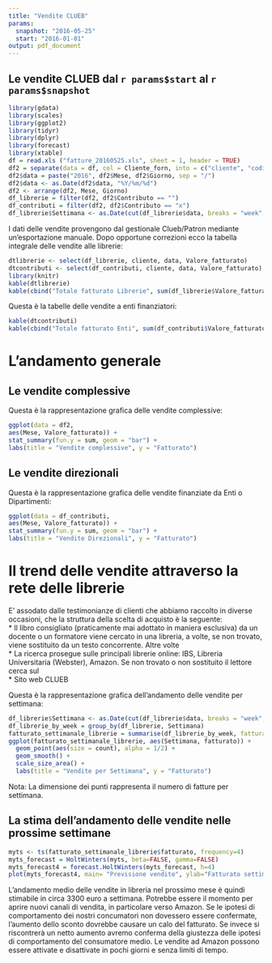 ```yaml
---
title: "Vendite CLUEB"
params:
  snapshot: "2016-05-25"
  start: "2016-01-01"
output: pdf_document
---
```

## Le vendite CLUEB dal `r params$start` al `r params$snapshot`

```r
library(gdata)
library(scales)
library(ggplot2)
library(tidyr)
library(dplyr)
library(forecast)
library(xtable)
df = read.xls ("fatture_20160525.xls", sheet = 1, header = TRUE)
df2 = separate(data = df, col = Cliente_forn, into = c("cliente", "codice"), sep = "\\-")
df2$data = paste("2016", df2$Mese, df2$Giorno, sep = "/")
df2$data <- as.Date(df2$data, "%Y/%m/%d")
df2 <- arrange(df2, Mese, Giorno)
df_librerie = filter(df2, df2$Contributo == "")
df_contributi = filter(df2, df2$Contributo == "x")
df_librerie$Settimana <- as.Date(cut(df_librerie$data, breaks = "week", start.on.monday = TRUE))

```
I dati delle vendite provengono dal gestionale Clueb/Patron mediante un'esportazione manuale. Dopo opportune correzioni ecco la tabella integrale delle vendite alle librerie:    
```r
dtlibrerie <- select(df_librerie, cliente, data, Valore_fatturato)
dtcontributi <- select(df_contributi, cliente, data, Valore_fatturato)
library(knitr)
kable(dtlibrerie)
kable(cbind("Totale fatturato Librerie", sum(df_librerie$Valore_fatturato)), row.names = NA, col.names = NA)
```

Questa è la tabelle delle vendite a enti finanziatori:  

```r
kable(dtcontributi)
kable(cbind("Totale fatturato Enti", sum(df_contributi$Valore_fatturato)), row.names = NA, col.names = NA)
```
# L'andamento generale  
## Le vendite complessive
Questa è la rappresentazione grafica delle vendite complessive:  
  
```r
ggplot(data = df2,
aes(Mese, Valore_fatturato)) +
stat_summary(fun.y = sum, geom = "bar") + 
labs(title = "Vendite complessive", y = "Fatturato")

```
## Le vendite direzionali  
Questa è la rappresentazione grafica delle vendite finanziate da Enti o Dipartimenti:  
  
```r
ggplot(data = df_contributi,
aes(Mese, Valore_fatturato)) +
stat_summary(fun.y = sum, geom = "bar") + 
labs(title = "Vendite Direzionali", y = "Fatturato")

```

# Il trend delle vendite attraverso la rete delle librerie  
E' assodato dalle testimonianze di clienti che abbiamo raccolto in diverse occasioni, che la struttura della scelta di acquisto è la seguente:  
* Il libro consigliato (praticamente mai adottato in maniera esclusiva) da un docente o un formatore viene cercato in una libreria, a volte, se non trovato, viene sostituito da un testo concorrente. Altre volte  
* La ricerca prosegue sulle principali librerie online: IBS, Libreria Universitaria (Webster), Amazon. Se non trovato o non sostituito il lettore cerca sul  
* Sito web CLUEB  

Questa è la rappresentazione grafica dell'andamento delle vendite per settimana:  
  
```r
df_librerie$Settimana <- as.Date(cut(df_librerie$data, breaks = "week", start.on.monday = TRUE))
df_librerie_by_week = group_by(df_librerie, Settimana)
fatturato_settimanale_librerie = summarise(df_librerie_by_week, fatturato = sum(Valore_fatturato), count = n())
ggplot(fatturato_settimanale_librerie, aes(Settimana, fatturato)) +
  geom_point(aes(size = count), alpha = 1/2) +
  geom_smooth() +
  scale_size_area() +
  labs(title = "Vendite per Settimana", y = "Fatturato")

```
  
Nota: La dimensione dei punti rappresenta il numero di fatture per settimana.  

## La stima dell'andamento delle vendite nelle prossime settimane  

```r
myts <- ts(fatturato_settimanale_librerie$fatturato, frequency=4)
myts_forecast = HoltWinters(myts, beta=FALSE, gamma=FALSE)
myts_forecast4 = forecast.HoltWinters(myts_forecast, h=4)
plot(myts_forecast4, main= "Previsione vendite", ylab="Fatturato settimanale", xlab="Mesi")

```
  
L'andamento medio delle vendite in libreria nel prossimo mese è quindi stimabile in circa 3300 euro a settimana. Potrebbe essere il momento per aprire nuovi canali di vendita, in particolare verso Amazon. Se le ipotesi di comportamento dei nostri concumatori non dovessero essere confermate, l'aumento dello sconto dovrebbe causare un calo del fatturato. Se invece si riscontrerà un netto aumento avremo conferma della giustezza delle ipotesi di comportamento del consumatore medio. Le vendite ad Amazon possono essere attivate e disattivate in pochi giorni e senza limiti di tempo.



  
